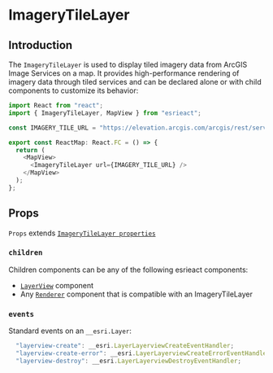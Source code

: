 # ImageryTileLayer

## Introduction

The `ImageryTileLayer` is used to display tiled imagery data from ArcGIS Image Services on a map. It provides high-performance rendering of imagery data through tiled services and can be declared alone or with child components to customize its behavior:

```ts
import React from "react";
import { ImageryTileLayer, MapView } from "esrieact";

const IMAGERY_TILE_URL = "https://elevation.arcgis.com/arcgis/rest/services/WorldElevation/Terrain/ImageServer";

export const ReactMap: React.FC = () => {
  return (
    <MapView>
      <ImageryTileLayer url={IMAGERY_TILE_URL} />
    </MapView>
  );
};
```

## Props

`Props` extends [`ImageryTileLayer properties`](https://developers.arcgis.com/javascript/latest/api-reference/esri-layers-ImageryTileLayer.html#properties-summary)

### `children`

Children components can be any of the following esrieact components:

- [`LayerView`](/layer-views) component
- Any [`Renderer`](/category/renderers) component that is compatible with an ImageryTileLayer

### `events`

Standard events on an `__esri.Layer`:

```ts
  "layerview-create": __esri.LayerLayerviewCreateEventHandler;
  "layerview-create-error": __esri.LayerLayerviewCreateErrorEventHandler;
  "layerview-destroy": __esri.LayerLayerviewDestroyEventHandler;
```
